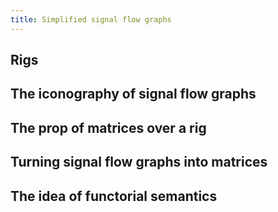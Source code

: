 ```yaml
---
title: Simplified signal flow graphs
---
```


## Rigs

## The iconography of signal flow graphs

## The prop of matrices over a rig

## Turning signal flow graphs into matrices

## The idea of functorial semantics